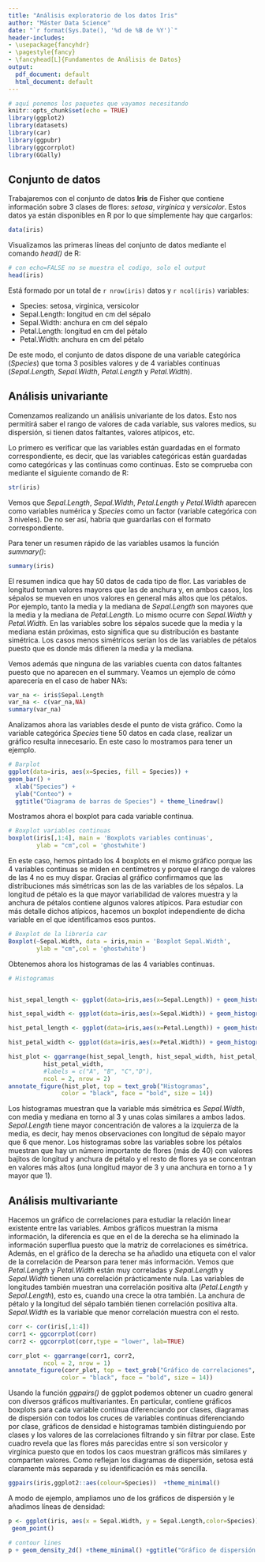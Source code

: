 ```yaml
---
title: "Análisis exploratorio de los datos Iris"
author: "Máster Data Science"
date: "`r format(Sys.Date(), '%d de %B de %Y')`"
header-includes:
- \usepackage{fancyhdr}
- \pagestyle{fancy}
- \fancyhead[L]{Fundamentos de Análisis de Datos}
output:
  pdf_document: default
  html_document: default
---
```

\begin{center}
\includegraphics[width=100pt]{logotipo_MDS.png}
\vspace{0.5cm}

\includegraphics[width=100pt]{DSLab_logo_1.png}
\end{center}


```r
# aquí ponemos los paquetes que vayamos necesitando
knitr::opts_chunk$set(echo = TRUE)
library(ggplot2)
library(datasets)
library(car)
library(ggpubr)
library(ggcorrplot)
library(GGally)
```

## Conjunto de datos

Trabajaremos con el conjunto de datos **Iris** de Fisher que contiene información sobre 3 clases de flores: *setosa*, *virgínica* y *versicolor*. Estos datos ya están disponibles en R por lo que simplemente hay que cargarlos:
```r
data(iris)
```
Visualizamos las primeras líneas del conjunto de datos mediante el comando *head()* de R:

```r
# con echo=FALSE no se muestra el codigo, solo el output
head(iris)
```

Está formado por un total de `r nrow(iris)` datos y `r ncol(iris)` variables:

 * Species: setosa, virginica, versicolor
 * Sepal.Length: longitud en cm del sépalo
 * Sepal.Width: anchura en cm del sépalo
 * Petal.Length: longitud en cm del pétalo
 * Petal.Width: anchura en cm del pétalo
 
De este modo, el conjunto de datos dispone de una variable categórica (*Species*) que toma 3 posibles valores y de 4 variables continuas (*Sepal.Length*, *Sepal.Width*, *Petal.Length* y *Petal.Width*).

## Análisis univariante

Comenzamos realizando un análisis univariante de los datos. Esto nos permitirá saber el rango de valores de cada variable, sus valores medios, su dispersión, si tienen datos faltantes, valores atípicos, etc. 

Lo primero es verificar que las variables están guardadas en el formato correspondiente, es decir, que las variables categóricas están guardadas como categóricas y las continuas como continuas. Esto se comprueba con mediante el siguiente comando de R:

```r
str(iris)
```

Vemos que *Sepal.Length*, *Sepal.Width*, *Petal.Length* y *Petal.Width* aparecen como variables numérica y *Species* como un factor (variable categórica con 3 niveles). De no ser así, habría que guardarlas con el formato correspondiente.

<!-- Usando levels(iris$Species) sabemos los niveles de una variable categórica -->

Para tener un resumen rápido de las variables usamos la función *summary()*:

```r
summary(iris)
```

El resumen indica que hay 50 datos de cada tipo de flor. Las variables de longitud toman valores mayores que las de anchura y, en ambos casos, los sépalos se mueven en unos valores en general más altos que los pétalos. Por ejemplo, tanto la media y la mediana de *Sepal.Length* son mayores que la media y la mediana de *Petal.Length*. Lo mismo ocurre con *Sepal.Width* y *Petal.Width*. En las variables sobre los sépalos sucede que la media y la mediana están próximas, esto significa que su distribución es bastante simétrica. Los casos menos simétricos serían los de las variables de pétalos puesto que es donde más difieren la media y la mediana.

Vemos además que ninguna de las variables cuenta con datos faltantes puesto que no aparecen en el summary. Veamos un ejemplo de cómo aparecería en el caso de haber NA's:

```r
var_na <- iris$Sepal.Length
var_na <- c(var_na,NA)
summary(var_na)
```

Analizamos ahora las variables desde el punto de vista gráfico. Como la variable categórica *Species* tiene 50 datos en cada clase, realizar un gráfico resulta innecesario. En este caso lo mostramos para tener un ejemplo.

```r
# Barplot
ggplot(data=iris, aes(x=Species, fill = Species)) + 
geom_bar() + 
  xlab("Species") +  
  ylab("Conteo") + 
  ggtitle("Diagrama de barras de Species") + theme_linedraw()
```

Mostramos ahora el boxplot para cada variable continua.

```r
# Boxplot variables continuas
boxplot(iris[,1:4], main = 'Boxplots variables continuas',
        ylab = "cm",col = 'ghostwhite')
```

En este caso, hemos pintado los 4 boxplots en el mismo gráfico porque las 4 variables continuas se miden en centímetros y porque el rango de valores de las 4 no es muy dispar. Gracias al gráfico confirmamos que las distribuciones más simétricas son las de las variables de los sépalos. La longitud de pétalo es la que mayor variabilidad de valores muestra y la anchura de pétalos contiene algunos valores atípicos. Para estudiar con más detalle dichos atípicos, hacemos un boxplot independiente de dicha variable en el que identificamos esos puntos.

```r
# Boxplot de la librería car
Boxplot(~Sepal.Width, data = iris,main = 'Boxplot Sepal.Width',
        ylab = "cm",col = 'ghostwhite')
```

Obtenemos ahora los histogramas de las 4 variables continuas.

```r
# Histogramas


hist_sepal_length <- ggplot(data=iris,aes(x=Sepal.Length)) + geom_histogram(binwidth=0.4,fill="lavender", color="lavenderblush3",alpha = 0.9) +theme_minimal()

hist_sepal_width <- ggplot(data=iris,aes(x=Sepal.Width)) + geom_histogram(binwidth=0.3,fill="lavender", color="lavenderblush3",alpha = 0.9) +theme_minimal()

hist_petal_length <- ggplot(data=iris,aes(x=Petal.Length)) + geom_histogram(binwidth=0.5,fill="lavender", color="lavenderblush3",alpha = 0.9) +theme_minimal()

hist_petal_width <- ggplot(data=iris,aes(x=Petal.Width)) + geom_histogram(binwidth=0.3,fill="lavender", color="lavenderblush3",alpha = 0.9) +theme_minimal()

hist_plot <- ggarrange(hist_sepal_length, hist_sepal_width, hist_petal_length,
          hist_petal_width,
          #labels = c("A", "B", "C","D"),
          ncol = 2, nrow = 2)
annotate_figure(hist_plot, top = text_grob("Histogramas", 
               color = "black", face = "bold", size = 14))
```

Los histogramas muestran que la variable más simétrica es *Sepal.Width*, con media y mediana en torno al 3 y unas colas similares a ambos lados. *Sepal.Length* tiene mayor concentración de valores a la izquierza de la media, es decir, hay menos observaciones con longitud de sépalo mayor que 6 que menor. Los histogramas sobre las variables sobre los pétalos muestran que hay un número importante de flores (más de 40) con valores bajitos de longitud y anchura de pétalo y el resto de flores ya se concentran en valores más altos (una longitud mayor de 3 y una anchura en torno a 1 y mayor que 1).



## Análisis multivariante

Hacemos un gráfico de correlaciones para estudiar la relación linear existente entre las variables. Ambos gráficos muestran la misma información, la diferencia es que en el de la derecha se ha eliminado la información superflua puesto que la matriz de correlaciones es simétrica. Además, en el gráfico de la derecha se ha añadido una etiqueta con el valor de la correlación de Pearson para tener más información. Vemos que *Petal.Length* y *Petal.Width* están muy correladas y *Sepal.Length* y *Sepal.Width* tienen una correlación prácticamente nula. Las variables de longitudes también muestran una correlación positiva alta (*Petal.Length* y *Sepal.Length*), esto es, cuando una crece la otra también.  La anchura de pétalo y la longitud del sépalo también tienen correlación positiva alta. *Sepal.Width* es la variable que menor correlación muestra con el resto.

```r
corr <- cor(iris[,1:4])
corr1 <- ggcorrplot(corr)
corr2 <- ggcorrplot(corr,type = "lower", lab=TRUE)

corr_plot <- ggarrange(corr1, corr2, 
          ncol = 2, nrow = 1)
annotate_figure(corr_plot, top = text_grob("Gráfico de correlaciones", 
               color = "black", face = "bold", size = 14))
```

Usando la función *ggpairs()* de ggplot podemos obtener un cuadro general con diversos gráficos multivariantes. En particular, contiene gráficos boxplots para cada variable continua diferenciando por clases, diagramas de dispersión con todos los cruces de variables continuas diferenciando por clase, gráficos de densidad e histogramas también distinguiendo por clases y los valores de las correlaciones filtrando y sin filtrar por clase. Este cuadro revela que las flores más parecidas entre sí son versicolor y virgínica puesto que en todos los caos muestran gráficos más similares y comparten valores. Como reflejan los diagramas de dispersión, setosa está claramente más separada y su identificación es más sencilla.

```r
ggpairs(iris,ggplot2::aes(colour=Species))  +theme_minimal()
```

A modo de ejemplo, ampliamos uno de los gráficos de dispersión y le añadimos líneas de densidad:

```r

p <- ggplot(iris, aes(x = Sepal.Width, y = Sepal.Length,color=Species)) +
 geom_point() 

# contour lines
p + geom_density_2d() +theme_minimal() +ggtitle("Gráfico de dispersión con líneas de densidad")
```






